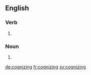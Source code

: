 ==English==

===Verb===
{{head|en|present participle}}

# {{present participle of|cognize|lang=en|nocat=1}}

===Noun===
{{en-noun}}

# {{alternative form of|cognising|lang=en}}

[[de:cognizing]]
[[fr:cognizing]]
[[sv:cognizing]]